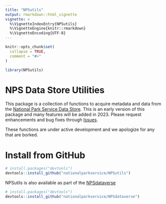 ```yaml
---
title: "NPSutils"
output: rmarkdown::html_vignette
vignette: >
  %\VignetteIndexEntry{NPSutils}
  %\VignetteEngine{knitr::rmarkdown}
  %\VignetteEncoding{UTF-8}
---
```


```r
knitr::opts_chunk$set(
  collapse = TRUE,
  comment = "#>"
)
```

```r
library(NPSutils)
```

# NPS Data Store Utilities

This package is a collection of functions to acquire metadata and data from the [National Park Service Data Store](https://irma.nps.gov/DataStore/). This is an early version of this package and many features will be added in 2023. Please request enhancements and bug fixes through [Issues](https://github.com/nationalparkservice/NPSutils/issues).

These functions are under active development and we apologize for any that are borked. 

# Install from GitHub
``` r
# install.packages("devtools")
devtools::install_github("nationalparkservice/NPSutils")
```

NPSutils is also available as part of the [NPSdataverse](https://nationalparkservice.github.io/NPSdataverse/)
``` r
# install.packages("devtools")
devtools::install_github("nationalparkservice/NPSdataverse")
```

